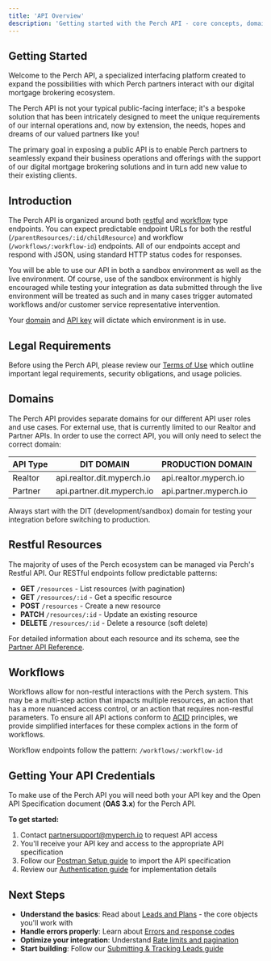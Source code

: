 ```yaml
---
title: 'API Overview'
description: 'Getting started with the Perch API - core concepts, domains, and best practices'
---
```


## Getting Started

Welcome to the Perch API, a specialized interfacing platform created to expand the possibilities with which Perch partners interact with our digital mortgage brokering ecosystem.

The Perch API is not your typical public-facing interface; it's a bespoke solution that has been intricately designed to meet the unique requirements of our internal operations and, now by extension, the needs, hopes and dreams of our valued partners like you! 

The primary goal in exposing a public API is to enable Perch partners to seamlessly expand their business operations and offerings with the support of our digital mortgage brokering solutions and in turn add new value to their existing clients.

## Introduction

The Perch API is organized around both [restful](#restful-resources) and [workflow](#workflows) type endpoints. You can expect predictable endpoint URLs for both the restful (`/parentResources/:id/childResource`) and workflow (`/workflows/:workflow-id`) endpoints. All of our endpoints accept and respond with JSON, using standard HTTP status codes for responses.

You will be able to use our API in both a sandbox environment as well as the live environment. Of course, use of the sandbox environment is highly encouraged while testing your integration as data submitted through the live environment will be treated as such and in many cases trigger automated workflows and/or customer service representative intervention.

Your [domain](#domains) and [API key](/getting-started/authentication) will dictate which environment is in use.

## Legal Requirements

Before using the Perch API, please review our [Terms of Use](/getting-started/terms-of-use) which outline important legal requirements, security obligations, and usage policies.

## Domains

The Perch API provides separate domains for our different API user roles and use cases. For external use, that is currently limited to our Realtor and Partner APIs. In order to use the correct API, you will only need to select the correct domain:

| API Type | DIT DOMAIN | PRODUCTION DOMAIN |
|----------|------------|-------------------|
| Realtor | api.realtor.dit.myperch.io | api.realtor.myperch.io |
| Partner | api.partner.dit.myperch.io | api.partner.myperch.io |

<style>
{`
table {
  width: 100% !important;
  table-layout: fixed !important;
}
table th:nth-child(1) { width: 20%; }
table th:nth-child(2) { width: 40%; }
table th:nth-child(3) { width: 40%; }
`}
</style>

<Note>
Always start with the DIT (development/sandbox) domain for testing your integration before switching to production.
</Note>

## Restful Resources

The majority of uses of the Perch ecosystem can be managed via Perch's Restful API. Our RESTful endpoints follow predictable patterns:

- **GET** `/resources` - List resources (with pagination)
- **GET** `/resources/:id` - Get a specific resource
- **POST** `/resources` - Create a new resource
- **PATCH** `/resources/:id` - Update an existing resource
- **DELETE** `/resources/:id` - Delete a resource (soft delete)

For detailed information about each resource and its schema, see the [Partner API Reference](/Partner%20API%20Reference).

## Workflows

Workflows allow for non-restful interactions with the Perch system. This may be a multi-step action that impacts multiple resources, an action that has a more nuanced access control, or an action that requires non-restful parameters. To ensure all API actions conform to [ACID](https://docs.digitalocean.com/glossary/acid/) principles, we provide simplified interfaces for these complex actions in the form of workflows.

Workflow endpoints follow the pattern: `/workflows/:workflow-id`

## Getting Your API Credentials

To make use of the Perch API you will need both your API key and the Open API Specification document (**OAS 3.x**) for the Perch API.

**To get started:**
1. Contact [partnersupport@myperch.io](mailto:partnersupport@myperch.io) to request API access
2. You'll receive your API key and access to the appropriate API specification
3. Follow our [Postman Setup guide](/getting-started/postman-setup) to import the API specification
4. Review our [Authentication guide](/getting-started/authentication) for implementation details

## Next Steps

- **Understand the basics**: Read about [Leads and Plans](/core-concepts/leads-and-plans) - the core objects you'll work with
- **Handle errors properly**: Learn about [Errors and response codes](/getting-started/errors-and-response-codes)
- **Optimize your integration**: Understand [Rate limits and pagination](/getting-started/rate-limits-and-pagination)
- **Start building**: Follow our [Submitting & Tracking Leads guide](/api-reference/submitting-and-tracking-leads) 